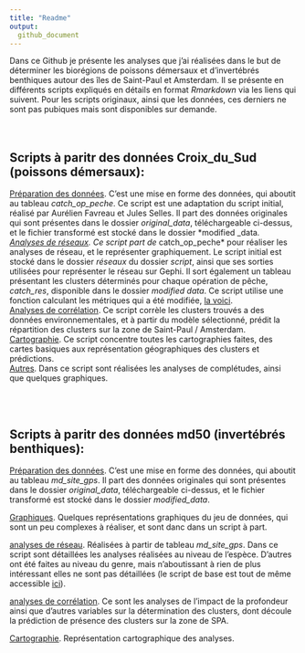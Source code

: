 ```yaml
---
title: "Readme"
output:
  github_document
---
```


Dans ce Github je présente les analyses que j'ai réalisées dans le but de déterminer les biorégions de poissons démersaux et d'invertébrés benthiques autour des îles de Saint-Paul et Amsterdam.
Il se présente en différents scripts expliqués en détails en format *Rmarkdown* via les liens qui suivent. Pour les scripts originaux, ainsi que les données, ces derniers ne sont pas pubiques mais sont disponibles sur demande.  
<br/>
<br/>

## Scripts à paritr des données Croix_du_Sud (poissons démersaux):

[Préparation des données](https://github.com/ArionRufus/bioregions_benthiques_SPA/blob/master/cds/data_prep_rmark.md). C'est une mise en forme des données, qui aboutit au tableau *catch_op_peche*. Ce script est une adaptation du script initial, réalisé par Aurélien Favreau et Jules Selles. Il part des données originales qui sont présentes dans le dossier *original_data*, téléchargeable ci-dessus, et le fichier transformé est stocké dans le dossier *modified _data*.
<br/>
[Analyses de réseaux](https://github.com/ArionRufus/bioregions_benthiques_SPA/blob/master/cds/reseaux_rmark.md). Ce script part de *catch_op_peche* pour réaliser les analyses de réseau, et le représenter graphiquement. Le script initial est stocké dans le dossier *réseaux* du dossier *script*, ainsi que ses sorties utilisées pour représenter le réseau sur Gephi. Il sort également un tableau présentant les clusters déterminés pour chaque opération de pêche, *catch_res*, disponible dans le dossier *modified data*.  Ce script utilise une fonction calculant les métriques qui a été modifiée, [la voici](https://github.com/ArionRufus/bioregions_benthiques_SPA/blob/master/cds/metrique_rmark.md).
<br/>
[Analyses de corrélation](https://github.com/ArionRufus/bioregions_benthiques_SPA/blob/master/cds/correl_rmark.md). Ce script corrèle les clusters trouvés a des données environnementales, et à partir du modèle sélectionné, prédit la répartition des clusters sur la zone de Saint-Paul / Amsterdam.
<br/>
[Cartographie](https://github.com/ArionRufus/bioregions_benthiques_SPA/blob/master/cds/rpz_rmark.md). Ce script concentre toutes les cartographies faites, des cartes basiques aux représentation géographiques des clusters et prédictions.
<br/>
[Autres](https://github.com/ArionRufus/bioregions_benthiques_SPA/blob/master/cds/graph_rmark.md). Dans ce script sont réalisées les analyses de complétudes, ainsi que quelques graphiques.  


<br/>
<br/>

## Scripts à paritr des données md50 (invertébrés benthiques):


[Préparation des données](https://github.com/ArionRufus/bioregions_benthiques_SPA/blob/master/md50/prep_data_md50.md). C'est une mise en forme des données, qui aboutit au tableau *md_site_gps*. Il part des données originales qui sont présentes dans le dossier *original_data*, téléchargeable ci-dessus, et le fichier transformé est stocké dans le dossier *modified_data*.  

[Graphiques](https://github.com/ArionRufus/bioregions_benthiques_SPA/blob/master/md50/graphiques_md50.md). Quelques représentations graphiques du jeu de données, qui sont un peu complexes à réaliser, et sont danc dans un script à part.  

[analyses de réseau](https://github.com/ArionRufus/bioregions_benthiques_SPA/blob/master/md50/reseaux.md). Réalisées à partir de tableau 
*md_site_gps*. Dans ce script sont détaillées les analyses réalisées au niveau de l'espèce. D'autres ont été faites au niveau du 
genre, mais n'aboutissant à rien de plus intéressant elles ne sont pas détaillées (le script de base est tout de même 
accessible [ici](https://github.com/ArionRufus/bioregions_benthiques_SPA/blob/master/md50/scripts/reseaux/md_reseau_genre.R)).

[analyses de corrélation](https://github.com/ArionRufus/bioregions_benthiques_SPA/blob/master/md50/correl_md50.md). Ce sont les analyses de l'impact de la profondeur ainsi que d'autres variables sur la détermination des clusters, dont découle la prédiction de présence des clusters sur la zone de SPA.  

[Cartographie](https://github.com/ArionRufus/bioregions_benthiques_SPA/blob/master/md50/carto_md50.md). Représentation cartographique des analyses.  
<br/>





